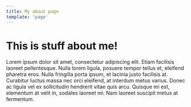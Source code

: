 ```yaml
---
title: My about page
template: 'page'
---
```


# This is stuff about me!

Lorem ipsum dolor sit amet, consectetur adipiscing elit. 
Etiam facilisis laoreet pellentesque. Nulla lorem ligula, 
posuere tempor tellus et, eleifend pharetra eros. Nulla 
fringilla porta ipsum, et lacinia justo facilisis at. 
Curabitur luctus massa nec orci eleifend, at interdum metus 
varius. Donec ac ligula vel ex sollicitudin hendrerit vitae 
quis arcu. Quisque mi est, elementum at velit in, sodales 
laoreet mi. Nam laoreet suscipit metus at fermentum.